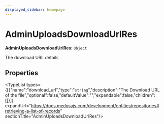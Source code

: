 ```yaml
---
displayed_sidebar: homepage
---
```



# AdminUploadsDownloadUrlRes

 **AdminUploadsDownloadUrlRes**: `Object`

The download URL details.

## Properties

<TypeList types={[{"name":"download_url","type":"`string`","description":"The Download URL of the file","optional":false,"defaultValue":"","expandable":false,"children":[]}]} expandUrl="https://docs.medusajs.com/development/entities/repositories#retrieving-a-list-of-records" sectionTitle="AdminUploadsDownloadUrlRes"/>
